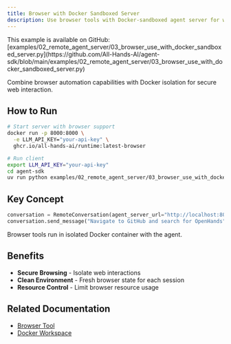 ```yaml
---
title: Browser with Docker Sandboxed Server
description: Use browser tools with Docker-sandboxed agent server for web automation.
---
```


<Note>
This example is available on GitHub: [examples/02_remote_agent_server/03_browser_use_with_docker_sandboxed_server.py](https://github.com/All-Hands-AI/agent-sdk/blob/main/examples/02_remote_agent_server/03_browser_use_with_docker_sandboxed_server.py)
</Note>

Combine browser automation capabilities with Docker isolation for secure web interaction.

## How to Run

```bash
# Start server with browser support
docker run -p 8000:8000 \
  -e LLM_API_KEY="your-api-key" \
  ghcr.io/all-hands-ai/runtime:latest-browser

# Run client
export LLM_API_KEY="your-api-key"
cd agent-sdk
uv run python examples/02_remote_agent_server/03_browser_use_with_docker_sandboxed_server.py
```

## Key Concept

```python
conversation = RemoteConversation(agent_server_url="http://localhost:8000")
conversation.send_message("Navigate to GitHub and search for OpenHands")
```

Browser tools run in isolated Docker container with the agent.

## Benefits

- **Secure Browsing** - Isolate web interactions
- **Clean Environment** - Fresh browser state for each session
- **Resource Control** - Limit browser resource usage

## Related Documentation

- [Browser Tool](/sdk/architecture/tools/browser)
- [Docker Workspace](/sdk/architecture/workspace/docker)

